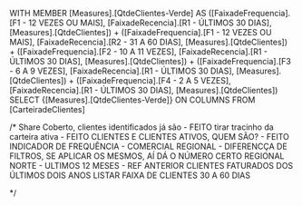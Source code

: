 WITH MEMBER [Measures].[QtdeClientes-Verde] AS
	([FaixadeFrequencia].[F1 - 12 VEZES OU MAIS], [FaixadeRecencia].[R1 - ÚLTIMOS 30 DIAS], [Measures].[QtdeClientes]) 
    +
    ([FaixadeFrequencia].[F1 - 12 VEZES OU MAIS], [FaixadeRecencia].[R2 - 31 A 60 DIAS], [Measures].[QtdeClientes]) 	
    +
    ([FaixadeFrequencia].[F2 - 10 A 11 VEZES], [FaixadeRecencia].[R1 - ÚLTIMOS 30 DIAS], [Measures].[QtdeClientes])
    + 
    ([FaixadeFrequencia].[F3 - 6 A 9 VEZES], [FaixadeRecencia].[R1 - ÚLTIMOS 30 DIAS], [Measures].[QtdeClientes])
    + 
    ([FaixadeFrequencia].[F4 - 2 A 5 VEZES], [FaixadeRecencia].[R1 - ÚLTIMOS 30 DIAS], [Measures].[QtdeClientes])
SELECT
{[Measures].[QtdeClientes-Verde]} ON COLUMNS
FROM [CarteiradeClientes]

/*
    Share Coberto, clientes identificados já são - FEITO
    tirar tracinho da carteira ativa - FEITO
    CLIENTES E CLIENTES ATIVOS, QUEM SÃO? - FEITO
    INDICADOR DE FREQUÊNCIA - COMERCIAL REGIONAL - DIFERENCÇA DE FILTROS, SE APLICAR OS MESMOS, AÍ DÁ O NÚMERO CERTO
    REGIONAL NORTE - ULTIMOS 12 MESES - REF ANTERIOR
    CLIENTES FATURADOS DOS ÚLTIMOS DOIS ANOS
    LISTAR FAIXA DE CLIENTES 30 A 60 DIAS

*/